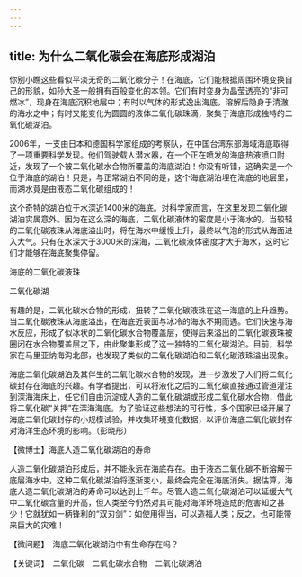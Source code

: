 ```yaml
---
---
---
```

title: 为什么二氧化碳会在海底形成湖泊
---




你别小瞧这些看似平淡无奇的二氧化碳分子！在海底，它们能根据周围环境变换自己的形貌，如孙大圣一般拥有百般变化的本领。它们有时变身为晶莹透亮的“非可燃冰”，现身在海底沉积地层中；有时以气体的形式逸出海底，溶解后隐身于清澈的海水之中；有时又能变化为圆圆的液体二氧化碳珠滴，聚集于海底形成独特的二氧化碳湖泊。

2006年，一支由日本和德国科学家组成的考察队，在中国台湾东部海域海底取得了一项重要科学发现。他们驾驶载人潜水器，在一个正在喷发的海底热液喷口附近，发现了一个被二氧化碳水合物所覆盖的海底湖泊！你没有听错，这确实是一个位于海底的湖泊！只是，与正常湖泊不同的是，这个海底湖泊埋在海底的地层里，而湖水竟是由液态二氧化碳组成的！

这个奇特的湖泊位于水深近1400米的海底。对科学家而言，在这里发现二氧化碳湖泊实属意外。因为在这么深的海底，二氧化碳液体的密度是小于海水的。当较轻的二氧化碳液珠从海底溢出时，将在海水中缓慢上升，最终以气泡的形式从海面进入大气。只有在水深大于3000米的深海，二氧化碳液体密度才大于海水，这时它们才能够在海底聚集停留。

海底的二氧化碳液珠



二氧化碳湖



有趣的是，二氧化碳水合物的形成，扭转了二氧化碳液珠在这一海底的上升趋势。当二氧化碳液珠从海底溢出，在海底近表面与冰冷的海水不期而遇。它们快速与海水反应，形成了似冰状的二氧化碳水合物覆盖层，使得后来溢出的二氧化碳液珠被圈闭在水合物覆盖层之下，由此聚集形成了这一独特的二氧化碳湖泊。目前，科学家在马里亚纳海沟北部，也发现了类似的二氧化碳湖泊和二氧化碳液珠溢出现象。

海底二氧化碳湖泊及其伴生的二氧化碳水合物的发现，进一步激发了人们将二氧化碳封存在海底的兴趣。有学者提出，可以将液化之后的二氧化碳直接通过管道灌注到深海海床上，任它们自由沉淀成人造的二氧化碳湖或形成二氧化碳水合物，借此将二氧化碳“关押”在深海海底。为了验证这些想法的可行性，多个国家已经开展了海底二氧化碳封存的小规模试验，并收集环境变化数据，以评价海底二氧化碳封存对海洋生态环境的影响。（彭晓彤）





【微博士】海底人造二氧化碳湖泊的寿命

人造二氧化碳湖泊形成后，并不能永远在海底存在。由于液态二氧化碳不断溶解于底层海水中，这种二氧化碳湖泊将逐渐变小，最终会完全在海底消失。据估算，海底人造二氧化碳湖泊的寿命可以达到上千年。尽管人造二氧化碳湖泊可以延缓大气中二氧化碳含量的升高，但人类至今仍然对其可能对海洋环境造成的危害知之甚少！它就犹如一柄锋利的“双刃剑”：如使用得当，可以造福人类；反之，也可能带来巨大的灾难！

【微问题】　海底二氧化碳湖泊中有生命存在吗？

【关键词】　二氧化碳　二氧化碳水合物　二氧化碳湖泊